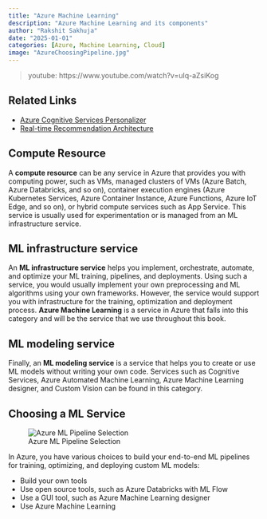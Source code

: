 ```yaml
---
title: "Azure Machine Learning"
description: "Azure Machine Learning and its components"
author: "Rakshit Sakhuja"
date: "2025-01-01"
categories: [Azure, Machine Learning, Cloud]
image: "AzureChoosingPipeline.jpg"
---
```


> youtube: https://www.youtube.com/watch?v=uIq-aZsiKog

::: {.callout-note}
## Related Links
- [Azure Cognitive Services Personalizer](https://docs.microsoft.com/en-in/azure/cognitive-services/personalizer/)
- [Real-time Recommendation Architecture](https://docs.microsoft.com/en-us/azure/architecture/reference-architectures/ai/real-time-recommendation)
:::

## Compute Resource

A **compute resource** can be any service in Azure that provides you with computing power, such as VMs, managed clusters of VMs (Azure Batch, Azure Databricks, and so on), container execution engines (Azure Kubernetes Services, Azure Container Instance, Azure Functions, Azure IoT Edge, and so on), or hybrid compute services such as App Service. This service is usually used for experimentation or is managed from an ML infrastructure service.

## ML infrastructure service

An **ML infrastructure service** helps you implement, orchestrate, automate, and optimize your ML training, pipelines, and deployments. Using such a service, you would usually implement your own preprocessing and ML algorithms using your own frameworks. However, the service would support you with infrastructure for the training, optimization and deployment process. **Azure Machine Learning** is a service in Azure that falls into this category and will be the service that we use throughout this book.

## ML modeling service

Finally, an **ML modeling service** is a service that helps you to create or use ML models without writing your own code. Services such as Cognitive Services, Azure Automated Machine Learning, Azure Machine Learning designer, and Custom Vision can be found in this category.

## Choosing a ML Service

![Azure ML Pipeline Selection](AzureChoosingPipeline.jpg)

In Azure, you have various choices to build your end-to-end ML pipelines for training, optimizing, and deploying custom ML models:

* Build your own tools
* Use open source tools, such as Azure Databricks with ML Flow
* Use a GUI tool, such as Azure Machine Learning designer
* Use Azure Machine Learning